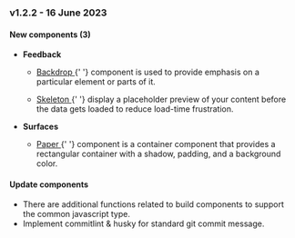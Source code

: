 <h3
  style={{
    marginTop: 20,
    marginBottom: 20,
    backgroundColor: '#1fafed',
    color: '#ffffff',
    padding: 10,
  }}
>
  v1.2.2 - 16 June 2023
</h3>

#### New components (3)

<ul>
  <li>
    <b>Feedback</b>
    <ul>
      <li>
        <p>
          <a
            class="link"
            target="_blank"
            href={`${window.location.origin}/?path=/story/components-feedback-backdrop--description`}
          >
            Backdrop
          </a>{' '}
          component is used to provide emphasis on a particular element or parts of it.
        </p>
      </li>
      <li>
        <p>
          <a
            class="link"
            target="_blank"
            href={`${window.location.origin}/?path=/story/components-feedback-skeleton--description`}
          >
            Skeleton
          </a>{' '}
          display a placeholder preview of your content before the data gets loaded to reduce load-time frustration.
        </p>
      </li>
    </ul>
  </li>
  <li>
    <b>Surfaces</b>
    <ul>
      <li>
        <p>
          <a
            class="link"
            target="_blank"
            href={`${window.location.origin}/?path=/story/components-surfaces-paper--description`}
          >
            Paper
          </a>{' '}
          component is a container component that provides a rectangular container with a shadow, padding, and a background color.
        </p>
      </li>
    </ul>
  </li>
</ul>

#### Update components

<ul>
  <li>There are additional functions related to build components to support the common javascript type.</li>
  <li>Implement commitlint & husky for standard git commit message.</li>
</ul>